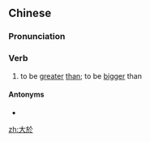 {{also|大于}}
==Chinese==
{{zh-forms|s=大于}}

===Pronunciation===
{{zh-pron
|m=dàyú
|c=daai6 jyu1
|mn=tāi-î/tāi-û
|cat=v
}}

===Verb===
{{zh-verb}}

# to be [[greater]] [[than]]; to be [[bigger]] than

====Antonyms====
* {{zh-l|小於}}

{{zh-cat|Advanced}}

[[zh:大於]]